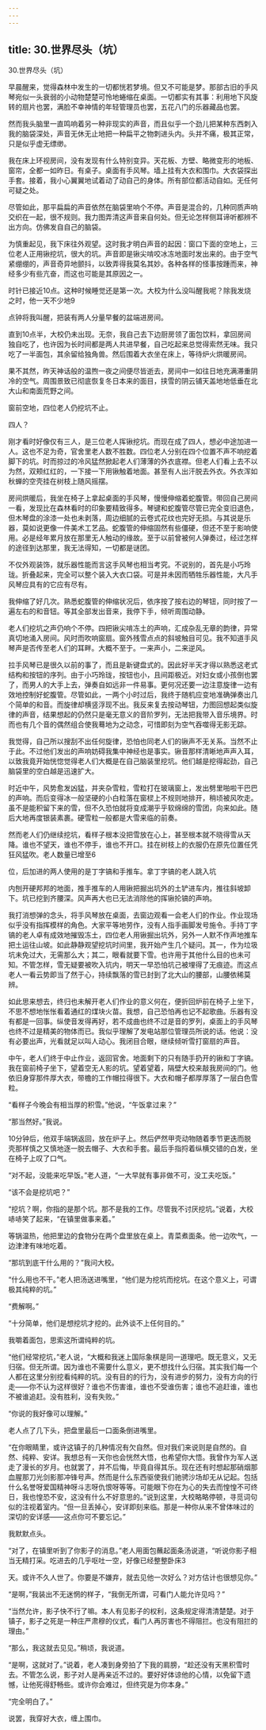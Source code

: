 ```yaml
---
---
---
```

title: 30.世界尽头（坑）
---





30.世界尽头（坑）



早晨醒来，觉得森林中发生的一切都恍若梦境。但又不可能是梦。那部古旧的手风琴宛似一头衰弱的小动物楚楚可怜地蜷缩在桌面。一切都实有其事：利用地下风旋转的扇片也罢，满脸不幸神情的年轻管理员也罢，五花八门的乐器藏品也罢。

然而我头脑里一直鸣响着另一种非现实的声音，而且似乎一个劲儿把某种东西刺入我的脑袋深处，声音无休无止地把一种扁平之物刺进头内。头并不痛，极其正常，只是似乎虚无缥缈。

我在床上环视房间，没有发现有什么特别变异。天花板、方壁、略微变形的地板、窗帘，全都一如昨日。有桌子。桌面有手风琴。墙上挂有大衣和围巾。大衣袋探出手套。接着，我小心翼翼地试着动了动自己的身体。所有部位都活动自如。无任何可疑之处。

尽管如此，那平扁扁的声音依然在脑袋里响个不停。声音是混合的，几种同质声响交织在一起，很不规则。我力图弄清这声音来自何处。但无论怎样侧耳谛听都辨不出方向。仿佛发自自己的脑袋。

为慎重起见，我下床往外观望。这时我才明白声音的起因：窗口下面的空地上，三位老人正用锹挖坑，很大的坑。声音即是锹尖啃咬冰冻地面时发出来的。由于空气紧绷绷的，声音奇异地颤抖，以致弄得我莫名其妙。各种各样的怪事按踵而来，神经多少有些亢奋，而这也可能是其原因之一。

时针已接近10点。这种时候睡觉还是第一次。大校为什么没叫醒我呢？除我发烧之时，他一天不少地9

点钟将我叫醒，把装有两人分量早餐的盆端进房间。

直到10点半，大校仍未出现。无奈，我自己去下边厨房领了面包饮料，拿回房间独自吃了，也许因为长时间都是两人共进早餐，自己吃起来总觉得索然无味。我只吃了一半面包，其余留给独角兽。然后围着大衣坐在床上，等待炉火烘暖房间。

果不其然，昨天神话般的温煦一夜之间便尽皆逝去，房间中一如往日地充满滞重阴冷的空气。周围景致已彻底恢复冬日本来的面目，挟雪的阴云铺天盖地地低垂在北大山和南面荒野之间。

窗前空地，四位老人仍挖坑不止。

四人？

刚才看时好像仅有三人，是三位老人挥锹挖坑。而现在成了四人，想必中途加进一人。这也不足为奇，官舍里老人数不胜数。四位老人分别在四个位置不声不响挖着脚下的坑。时而掠过的冷风猛然掀起老人们薄薄的外衣底襟。但老人们看上去不以为然，双颊红红的，一下接一下用锹触着地面。甚至有人出汗脱去外衣。外衣浑如秋蝉的空壳挂在树枝上随风摇摆。

房间烘暖后，我坐在椅子上拿起桌面的手风琴，慢慢伸缩着蛇腹管。带回自己房间一看，发现比在森林看时的印象要精致得多。琴键和蛇腹管尽管已完全变旧退色，但木琴盘的涂漆一处也未剥落，周边细腻的云卷式花纹也完好无损。与其说是乐器，莫如说更像一件美术工艺品。蛇腹管的伸缩固然有些僵硬，但还不至于影响使用。必是经年累月放在那里无人触动的缘故。至于以前曾被何人弹奏过，经过怎样的途径到达那里，我无法得知，一切都是谜团。

不仅外观装饰，就乐器性能而言这手风琴也相当考究。不说别的，首先是小巧玲珑。折叠起来，完全可以整个装入大衣口袋。可是并未因而牺牲乐器性能，大凡手风琴应具有的它应有尽有。

我伸缩了好几次。熟悉蛇腹管的伸缩状况后，依序按了按右边的琴钮，同时按了一遍左右的和音钮。等其全部发出音来，我停下手，倾听周围动静。

老人们挖坑之声仍响个不停。四把锹尖啃冻土的声响，汇成杂乱无章的韵律，异常真切地涌入房间。风时而吹响窗扇。窗外残雪点点的斜坡触目可见。我不知道手风琴声是否传至老人们的耳畔。大概不至于。一来声小，二来逆风。

拉手风琴已是很久以前的事了，而且是新键盘式的。因此好半天才得以熟悉这老式结构和按钮的序列。由于小巧玲珑，按钮也小，且间距极近。对妇女或小孩倒也罢了，而男人的大手上去，弹奏自如远非一件易事。更何况还要一边注意旋律一边有效地控制好蛇腹管。尽管如此，一两个小时过后，我终于随机应变地准确弹奏出几个简单的和音。而旋律却横竖浮现不出。我反来复去按动琴钮，力图回想起类似旋律的声音，结果想起的仍然只是毫无意义的音阶罗列，无法把我带入音乐境界。时而也有几个音的偶然组合使我蓦地为之动念，可惜即刻为空气吞噬得无影无踪。

我觉得，自己所以搜刮不出任何旋律，恐怕也同老人们的锹声不无关系。当然不止于此。不过他们发出的声响妨碍我集中神经也是事实。锹音那样清晰地声声入耳，以致我竟开始恍惚觉得老人们大概是在自己脑装里挖坑。他们越是挖得起劲，自己脑袋里的空白越是迅速扩大。

时近中午，风势愈发凶猛，并夹杂雪粒，雪粒打在玻璃窗上，发出劈里啪啦干巴巴的声响。而后变得冰一般坚硬的小白粒落在窗棂上不规则地排开，稍顷被风吹走。虽不是能积留下来的雪，但不久恐怕就将变成潮乎乎软绵绵的雪团，向来如此。随后大地再度银装素裹。硬雪粒一般都是大雪来临的前奏。

然而老人们仍继续挖坑，看样子根本没把雪放在心上，甚至根本就不晓得雪从天降。谁也不望天，谁也不停手，谁也不开口。挂在树枝上的衣服仍在原先位置任凭狂风猛吹。老人数量已增至6

位，后加进的两人使用的是丁字镐和手推车。拿丁字镐的老人跳入坑

内刨开硬邦邦的地面，推手推车的人用锹把掘出坑外的土铲进车内，推往斜坡卸下。坑已挖到齐腰深。风声再大也已无法消除他的挥锹抡镐的声响。

我打消想弹的念头，将手风琴放在桌面，去窗边观看一会老人们的作业。作业现场似乎没有指挥模样的角色。大家平等地劳作，没有人指手画脚发号施令。手持丁字镐的老人卓有成效地摧毁冻土，四位老人用锹掘出坑外，另外一人默不作声地推车把土运往山坡。如此静静观望挖坑时间里，我开始产生几个疑问。其一，作为垃圾坑未免过大，无需那么大；其二，眼看就要下雪。也许用于其他什么目的也未可知。不管怎样，雪无疑要被吹入坑内，明天一早恐怕坑己被埋得了无痕迹。而这点老人一看云势即当了然于心，持续飘落的雪已封到了北大山的腰部，山腰依稀莫辨。

如此思来想去，终归也未解开老人们作业的意义何在，便折回炉前在椅子上坐下，不思不想地怅怅看着通红的煤块火苗。我想，自己恐怕再也记不起歌曲。乐器有没有都是一回事。纵使音发得再好，若不成曲也终不过是音的罗列，桌面上的手风琴也终不过是精美的物体而已。我似乎理解了发电站那位管理员所说的话。他说：没有必要出声，光看就足以叫人动心。我闭目合眼，继续倾听雪打窗扇的声音。

中午，老人们终于中止作业，返回官舍。地面剩下的只有随手扔开的锹和丁字镐。我在窗前椅子坐下，望着空无人影的坑。望着望着，隔壁大校来敲我房间的门。他依旧身穿那件厚大衣，带檐的工作帽拉得很下。大衣和帽子都厚厚落了一层白色雪粒。

“看样子今晚会有相当厚的积雪。”他说，“午饭拿过来？”

“那当然好。”我说。

10分钟后，他双手端锅返回，放在炉子上。然后俨然甲壳动物随着季节更迭而脱壳那样慎之又慎地逐一脱去帽子、大衣和手套。最后手指捋着纵横交错的白发，坐在椅子上叹了口气。

“对不起，没能来吃早饭。”老人道，“一大早就有事非做不可，没工夫吃饭。”

“该不会是挖坑吧？”

“挖坑？啊，你指的是那个坑。那不是我的工作。尽管我不讨厌挖坑。”说着，大校哧哧笑了起来，“在镇里做事来着。”

等锅温热，他把里边的食物分在两个盘里放在桌上。青菜煮面条。他一边吹气，一边津津有味地吃着。

“那坑到底干什么用的？”我问大校。

“什么用也不干。”老人把汤送进嘴里，“他们是为挖坑而挖坑。在这个意义上，可谓极其纯粹的坑。”

“费解啊。”

“十分简单，他们是想挖坑才挖的。此外谈不上任何目的。”

我嚼着面包，思索这所谓纯粹的坑。

“他们经常挖坑，”老人说，“大概和我迷上国际象棋是同一道理吧。既无意义，又无归宿。但无所谓。因为谁也不需要什么意义，更不想找什么归宿。其实我们每一个人都在这里分别挖看纯粹的坑。没有目的的行为，没有进步的努力，没有方向的行走——你不认为这样很好？谁也不伤害谁，谁也不受谁伤害；谁也不追赶谁，谁也不被谁追赶。没有胜利，没有失败。”

“你说的我好像可以理解。”

老人点了几下头，把盘里最后一口面条倒进嘴里。

“在你眼睛里，或许这镇子的几种情况有欠自然。但对我们来说则是自然的。自然、纯粹、安详。我想总有一天你也会恍然大悟，也希望你大悟。我曾作为军人送走了漫长的岁月。也就罢了，并不后悔，毕竟自得其乐。现在还有时想起那硝烟那血腥那刀光剑影那冲锋号声。然而是什么东西驱使我们驰骋沙场却无从记起。包括什么名誉呀爱国精神呀斗志呀仇恨呀等等。可能眼下你在为心的失去而惶惶不可终日，我也惶恐不安，这没有什么不好意思的。”说到这里，大校略略停顿，寻觅词句似的注视着室内。“但一旦丢掉心，安详即刻来临。那是一种你从来不曾体味过的深切的安详感——这点你可不要忘记。”

我默默点头。

“对了，在镇里听到了你影子的消息。”老人用面包蘸起面条汤说道，“听说你影子相当无精打采。吃进去的几乎呕吐一空，好像已经整整卧床3

天。或许不久人世了。你要是不嫌弃，就去见他一次好么？对方估计也很想见你。”

“是啊，”我装出不无迷惘的样子，“我倒无所谓，可看门人能允许见吗？”

“当然允许，影子快不行了嘛。本人有见影子的权利，这条规定得清清楚楚。对于镇子，影子之死是一种庄严肃穆的仪式，看门人再厉害也不得阻拦。也没有阻拦的理由。”

“那么，我这就去见见。”稍顷，我说道。

“是啊，这就对了。”说着，老人凑到身旁拍了下我的肩膀，“趁还没有天黑积雪时去。不管怎么说，影子对人是再亲近不过的。要好好体谅他的心情，以免留下遗憾，让他死得舒畅些。或许你会难过，但终究是为你本身。”

“完全明白了。”

说罢，我穿好大衣，缠上围巾。